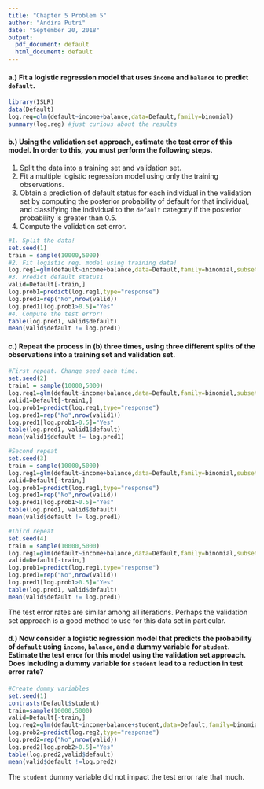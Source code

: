 ---
title: "Chapter 5 Problem 5"
author: "Andira Putri"
date: "September 20, 2018"
output:
  pdf_document: default
  html_document: default
---


#### a.) Fit a logistic regression model that uses `income` and `balance` to predict `default`.

```{r}
library(ISLR)
data(Default)
log.reg=glm(default~income+balance,data=Default,family=binomial)
summary(log.reg) #just curious about the results
```

#### b.) Using the validation set approach, estimate the test error of this model. In order to this, you must perform the following steps.

1. Split the data into a training set and validation set.
2. Fit a multiple logistic regression model using only the training observations.
3. Obtain a prediction of default status for each individual in the validation set by computing the posterior probability of default for that individual, and classifying the individual to the `default` category if the posterior probability is greater than 0.5.
4. Compute the validation set error.

```{r}
#1. Split the data!
set.seed(1)
train = sample(10000,5000)
#2. Fit logistic reg. model using training data!
log.reg1=glm(default~income+balance,data=Default,family=binomial,subset=train)
#3. Predict default status1
valid=Default[-train,]
log.prob1=predict(log.reg1,type="response")
log.pred1=rep("No",nrow(valid))
log.pred1[log.prob1>0.5]="Yes"
#4. Compute the test error!
table(log.pred1, valid$default)
mean(valid$default != log.pred1)
```

#### c.) Repeat the process in (b) three times, using three different splits of the observations into a training set and validation set.

```{r}
#First repeat. Change seed each time.
set.seed(2)
train1 = sample(10000,5000)
log.reg1=glm(default~income+balance,data=Default,family=binomial,subset=train1)
valid1=Default[-train1,]
log.prob1=predict(log.reg1,type="response")
log.pred1=rep("No",nrow(valid1))
log.pred1[log.prob1>0.5]="Yes"
table(log.pred1, valid1$default)
mean(valid1$default != log.pred1)

#Second repeat
set.seed(3)
train = sample(10000,5000)
log.reg1=glm(default~income+balance,data=Default,family=binomial,subset=train)
valid=Default[-train,]
log.prob1=predict(log.reg1,type="response")
log.pred1=rep("No",nrow(valid))
log.pred1[log.prob1>0.5]="Yes"
table(log.pred1, valid$default)
mean(valid$default != log.pred1)

#Third repeat
set.seed(4)
train = sample(10000,5000)
log.reg1=glm(default~income+balance,data=Default,family=binomial,subset=train)
valid=Default[-train,]
log.prob1=predict(log.reg1,type="response")
log.pred1=rep("No",nrow(valid))
log.pred1[log.prob1>0.5]="Yes"
table(log.pred1, valid$default)
mean(valid$default != log.pred1)
```
The test error rates are similar among all iterations. Perhaps the validation set approach is a good method to use for this data set in particular. 

#### d.) Now consider a logistic regression model that predicts the probability of `default` using `income`, `balance`, and a dummy variable for `student`. Estimate the test error for this model using the validation set approach. Does including a dummy variable for `student` lead to a reduction in test error rate?

```{r}
#Create dummy variables
set.seed(1)
contrasts(Default$student)
train=sample(10000,5000)
valid=Default[-train,]
log.reg2=glm(default~income+balance+student,data=Default,family=binomial,subset=train)
log.prob2=predict(log.reg2,type="response")
log.pred2=rep("No",nrow(valid))
log.pred2[log.prob2>0.5]="Yes"
table(log.pred2,valid$default)
mean(valid$default !=log.pred2)


```
The `student` dummy variable did not impact the test error rate that much.